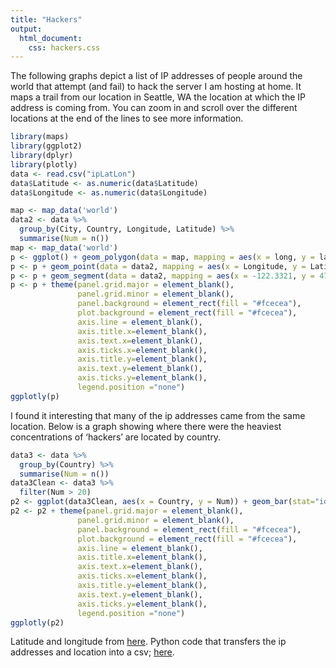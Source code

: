 ```yaml
---
title: "Hackers"
output: 
  html_document:
    css: hackers.css
---
```


The following graphs depict a list of IP addresses of people around the world that attempt (and fail) to hack the server I am hosting at home. It maps a trail from our location in Seattle, WA the location at which the IP address is coming from. You can zoom in and scroll over the different locations at the end of the lines to see more information.


```r
library(maps)
library(ggplot2)
library(dplyr)
library(plotly)
data <- read.csv("ipLatLon")
data$Latitude <- as.numeric(data$Latitude)
data$Longitude <- as.numeric(data$Longitude)

map <- map_data('world')
data2 <- data %>% 
  group_by(City, Country, Longitude, Latitude) %>% 
  summarise(Num = n())
map <- map_data('world')
p <- ggplot() + geom_polygon(data = map, mapping = aes(x = long, y = lat, group = group), fill = "#558c84") + coord_fixed(1.3) + ggtitle("")
p <- p + geom_point(data = data2, mapping = aes(x = Longitude, y = Latitude, size = Num, title = Country), color = "#8c5b55")
p <- p + geom_segment(data = data2, mapping = aes(x = -122.3321, y = 47.6062, xend = Longitude, yend = Latitude), color = "#4f4f4f", alpha=.3)
p <- p + theme(panel.grid.major = element_blank(), 
               panel.grid.minor = element_blank(),
               panel.background = element_rect(fill = "#fcecea"),
               plot.background = element_rect(fill = "#fcecea"), 
               axis.line = element_blank(),
               axis.title.x=element_blank(),
               axis.text.x=element_blank(),
               axis.ticks.x=element_blank(),
               axis.title.y=element_blank(),
               axis.text.y=element_blank(),
               axis.ticks.y=element_blank(),
               legend.position ="none")
ggplotly(p)

```

I found it interesting that many of the ip addresses came from the same location. Below is a graph showing where there were the heaviest concentrations of 'hackers' are located by country. 

```r
data3 <- data %>% 
  group_by(Country) %>% 
  summarise(Num = n())
data3Clean <- data3 %>% 
  filter(Num > 20)
p2 <- ggplot(data3Clean, aes(x = Country, y = Num)) + geom_bar(stat="identity")
p2 <- p2 + theme(panel.grid.major = element_blank(), 
               panel.grid.minor = element_blank(),
               panel.background = element_rect(fill = "#fcecea"),
               plot.background = element_rect(fill = "#fcecea"),  
               axis.line = element_blank(),
               axis.title.x=element_blank(),
               axis.text.x=element_blank(),
               axis.ticks.x=element_blank(),
               axis.title.y=element_blank(),
               axis.text.y=element_blank(),
               axis.ticks.y=element_blank(),
               legend.position ="none")
ggplotly(p2)
```


Latitude and longitude from [here](https://freegeoip.net/?q=2601:602:9600:65ab:b97a:821:ac74:30d).
Python code that transfers the ip addresses and location into a csv; [here](https://github.com/Alimcg2/datavis/blob/master/Hackers/getLocation.py). 
